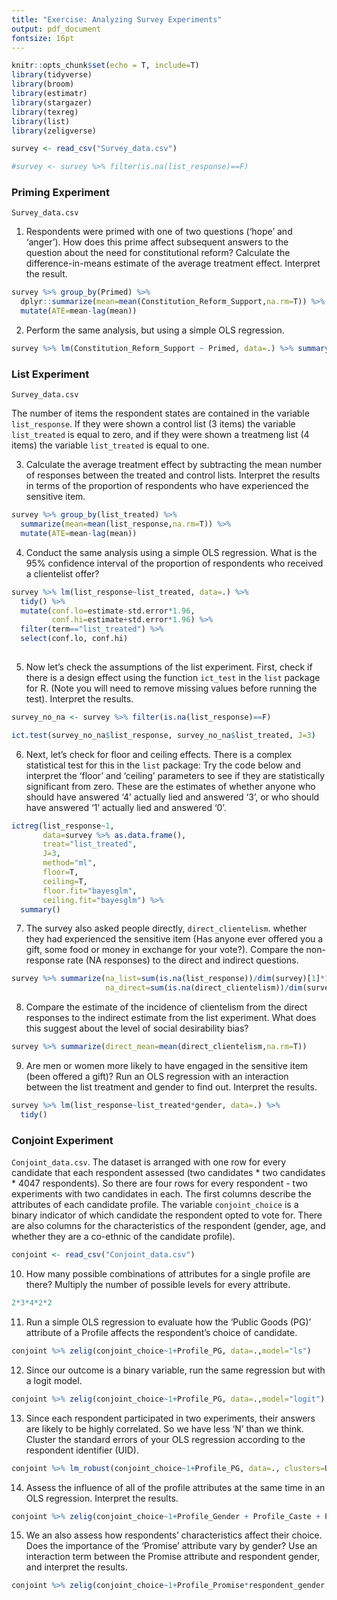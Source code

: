 ```yaml
---
title: "Exercise: Analyzing Survey Experiments"
output: pdf_document
fontsize: 16pt
---
```


```r
knitr::opts_chunk$set(echo = T, include=T)
library(tidyverse)
library(broom)
library(estimatr)
library(stargazer)
library(texreg)
library(list)
library(zeligverse)
```

\textbf{Download the datasets from the website containing responses to survey experiments. Answer the following questions:}

```r
survey <- read_csv("Survey_data.csv")

#survey <- survey %>% filter(is.na(list_response)==F)
```

### Priming Experiment

`Survey_data.csv`

1. Respondents were primed with one of two questions ('hope' and 'anger'). How does this prime affect subsequent answers to the question about the need for constitutional reform? Calculate the difference-in-means estimate of the average treatment effect. Interpret the result.

```r
survey %>% group_by(Primed) %>% 
  dplyr::summarize(mean=mean(Constitution_Reform_Support,na.rm=T)) %>%
  mutate(ATE=mean-lag(mean))
```

2. Perform the same analysis, but using a simple OLS regression. 

```r
survey %>% lm(Constitution_Reform_Support ~ Primed, data=.) %>% summary()
```


### List Experiment

`Survey_data.csv`

The number of items the respondent states are contained in the variable `list_response`. If they were shown a control list (3 items) the variable `list_treated` is equal to zero, and if they were shown a treatmeng list (4 items) the variable `list_treated` is equal to one.

3. Calculate the average treatment effect by subtracting the mean number of responses between the treated and control lists. Interpret the results in terms of the proportion of respondents who have experienced the sensitive item.

```r
survey %>% group_by(list_treated) %>%
  summarize(mean=mean(list_response,na.rm=T)) %>%
  mutate(ATE=mean-lag(mean))
```

4. Conduct the same analysis using a simple OLS regression. What is the 95\% confidence interval of the proportion of respondents who received a clientelist offer?

```r
survey %>% lm(list_response~list_treated, data=.) %>%
  tidy() %>%
  mutate(conf.lo=estimate-std.error*1.96,
         conf.hi=estimate+std.error*1.96) %>%
  filter(term=="list_treated") %>%
  select(conf.lo, conf.hi)
  
```

5. Now let's check the assumptions of the list experiment. First, check if there is a design effect using the function `ict_test` in the `list` package for R. (Note you will need to remove missing values before running the test). Interpret the results.

```r
survey_no_na <- survey %>% filter(is.na(list_response)==F)

ict.test(survey_no_na$list_response, survey_no_na$list_treated, J=3)
```

6. Next, let's check for floor and ceiling effects. There is a complex statistical test for this in the `list` package: Try the code below and interpret the 'floor' and 'ceiling' parameters to see if they are statistically significant from zero. These are the estimates of whether anyone who should have answered '4' actually lied and answered '3', or who should have answered '1' actually lied and answered '0'. 

```r
ictreg(list_response~1,
       data=survey %>% as.data.frame(),
       treat="list_treated",
       J=3, 
       method="ml",
       floor=T,
       ceiling=T,
       floor.fit="bayesglm",
       ceiling.fit="bayesglm") %>% 
  summary()
```

7. The survey also asked people directly, `direct_clientelism`. whether they had experienced the sensitive item (Has anyone ever offered you a gift, some food or money in exchange for your vote?). Compare the non-response rate (NA responses) to the direct and indirect questions. 

```r
survey %>% summarize(na_list=sum(is.na(list_response))/dim(survey)[1]*100,
                     na_direct=sum(is.na(direct_clientelism))/dim(survey)[1]*100)
```

8. Compare the estimate of the incidence of clientelism from the direct responses to the indirect estimate from the list experiment. What does this suggest about the level of social desirability bias?

```r
survey %>% summarize(direct_mean=mean(direct_clientelism,na.rm=T))
```

9. Are men or women more likely to have engaged in the sensitive item (been offered a gift)? Run an OLS regression with an interaction between the list treatment and gender to find out. Interpret the results. 

```r
survey %>% lm(list_response~list_treated*gender, data=.) %>% 
  tidy()

```

### Conjoint Experiment

`Conjoint_data.csv`. The dataset is arranged with one row for every candidate that each respondent assessed (two candidates \* two candidates \* 4047 respondents). So there are four rows for every respondent - two experiments with two candidates in each. The first columns describe the attributes of each candidate profile. The variable `conjoint_choice` is a binary indicator of which candidate the respondent opted to vote for. There are also columns for the characteristics of the respondent (gender, age, and whether they are a co-ethnic of the candidate profile).

```r
conjoint <- read_csv("Conjoint_data.csv")
```

10. How many possible combinations of attributes for a single profile are there? Multiply the number of possible levels for every attribute.

```r
2*3*4*2*2
```

11. Run a simple OLS regression to evaluate how the 'Public Goods (PG)' attribute of a Profile affects the respondent's choice of candidate.

```r
conjoint %>% zelig(conjoint_choice~1+Profile_PG, data=.,model="ls")
```

12. Since our outcome is a binary variable, run the same regression but with a logit model.

```r
conjoint %>% zelig(conjoint_choice~1+Profile_PG, data=.,model="logit")
```

13. Since each respondent participated in two experiments, their answers are likely to be highly correlated. So we have less 'N' than we think. Cluster the standard errors of your OLS regression according to the respondent identifier (UID).

```r
conjoint %>% lm_robust(conjoint_choice~1+Profile_PG, data=., clusters=UID)
```

14. Assess the influence of all of the profile attributes at the same time in an OLS regression. Interpret the results.

```r
conjoint %>% zelig(conjoint_choice~1+Profile_Gender + Profile_Caste + Profile_Party + Profile_PG + Profile_Promise, data=.,model="ls")
```

15. We an also assess how respondents' characteristics affect their choice. Does the importance of the 'Promise' attribute vary by gender? Use an interaction term between the Promise attribute and respondent gender, and interpret the results. 

```r
conjoint %>% zelig(conjoint_choice~1+Profile_Promise*respondent_gender, data=.,model="logit")
```
